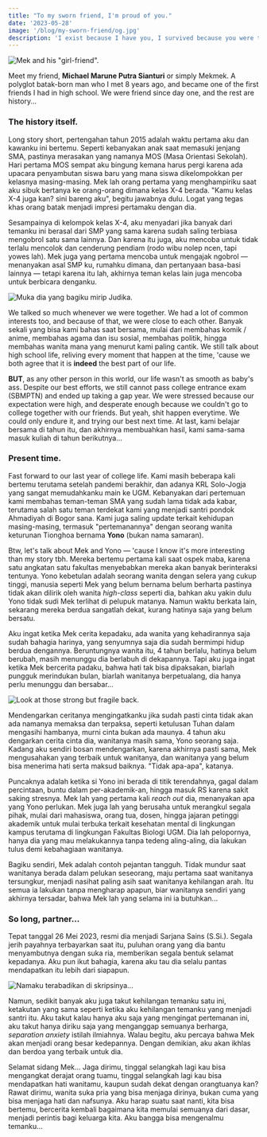 ```yaml
---
title: "To my sworn friend, I'm proud of you."
date: '2023-05-28'
image: '/blog/my-sworn-friend/og.jpg'
description: 'I exist because I have you, I survived because you were there in my path...'
---
```


<Img src="/blog/my-sworn-friend/cover.jpg" alt='Mek and his "girl-friend".' />

Meet my friend, **Michael Marune Putra Sianturi** or simply Mekmek. A polyglot batak-born man who I met 8 years ago, and became one of the first friends I had in high school. We were friend since day one, and the rest are history...

### The history itself.

Long story short, pertengahan tahun 2015 adalah waktu pertama aku dan kawanku ini bertemu. Seperti kebanyakan anak saat memasuki jenjang SMA, pastinya merasakan yang namanya MOS (Masa Orientasi Sekolah). Hari pertama MOS sempat aku bingung kemana harus pergi karena ada upacara penyambutan siswa baru yang mana siswa dikelompokkan per kelasnya masing-masing. Mek lah orang pertama yang menghampiriku saat aku sibuk bertanya ke orang-orang dimana kelas X-4 berada. "Kamu kelas X-4 juga kan? sini bareng aku", begitu jawabnya dulu. Logat yang tegas khas orang batak menjadi impresi pertamaku dengan dia.

Sesampainya di kelompok kelas X-4, aku menyadari jika banyak dari temanku ini berasal dari SMP yang sama karena sudah saling terbiasa mengobrol satu sama lainnya. Dan karena itu juga, aku mencoba untuk tidak terlalu mencolok dan cenderung pendiam (rodo wibu nolep ncen, tapi yowes lah). Mek juga yang pertama mencoba untuk mengajak ngobrol — menanyakan asal SMP ku, rumahku dimana, dan pertanyaan basa-basi lainnya — tetapi karena itu lah, akhirnya teman kelas lain juga mencoba untuk berbicara denganku.

<Img
    src="/blog/my-sworn-friend/1.jpg"
    alt="Muka dia yang bagiku mirip Judika."
/>

We talked so much whenever we were together. We had a lot of common interests too, and because of that, we were close to each other. Banyak sekali yang bisa kami bahas saat bersama, mulai dari membahas komik / anime, membahas agama dan isu sosial, membahas politik, hingga membahas wanita mana yang menurut kami paling cantik. We still talk about high school life, reliving every moment that happen at the time, 'cause we both agree that it is **indeed** the best part of our life.

**BUT**, as any other person in this world, our life wasn't as smooth as baby's ass. Despite our best efforts, we still cannot pass college entrance exam (SBMPTN) and ended up taking a gap year. We were stressed because our expectation were high, and desperate enough because we couldn't go to college together with our friends. But yeah, shit happen everytime. We could only endure it, and trying our best next time. At last, kami belajar bersama di tahun itu, dan akhirnya membuahkan hasil, kami sama-sama masuk kuliah di tahun berikutnya...

### Present time.

Fast forward to our last year of college life. Kami masih beberapa kali bertemu terutama setelah pandemi berakhir, dan adanya KRL Solo-Jogja yang sangat memudahkanku main ke UGM. Kebanyakan dari pertemuan kami membahas teman-teman SMA yang sudah lama tidak ada kabar, terutama salah satu teman terdekat kami yang menjadi santri pondok Ahmadiyah di Bogor sana. Kami juga saling update terkait kehidupan masing-masing, termasuk "pertemanannya" dengan seorang wanita keturunan Tionghoa bernama **Yono** (bukan nama samaran).

Btw, let's talk about Mek and Yono — 'cause I know it's more interesting than my story tbh. Mereka bertemu pertama kali saat ospek maba, karena satu angkatan satu fakultas menyebabkan mereka akan banyak berinteraksi tentunya. Yono kebetulan adalah seorang wanita dengan selera yang cukup tinggi, manusia seperti Mek yang belum bernama belum berharta pastinya tidak akan dilirik oleh wanita _high-class_ seperti dia, bahkan aku yakin dulu Yono tidak sudi Mek terlihat di pelupuk matanya. Namun waktu berkata lain, sekarang mereka berdua sangatlah dekat, kurang hatinya saja yang belum bersatu.

Aku ingat ketika Mek cerita kepadaku, ada wanita yang kehadirannya saja sudah bahagia harinya, yang senyumnya saja dia sudah bermimpi hidup berdua dengannya. Beruntungnya wanita itu, 4 tahun berlalu, hatinya belum berubah, masih menunggu dia berlabuh di dekapannya. Tapi aku juga ingat ketika Mek bercerita padaku, bahwa hati tak bisa dipaksakan, biarlah pungguk merindukan bulan, biarlah wanitanya berpetualang, dia hanya perlu menunggu dan bersabar...

<Img
    src="/blog/my-sworn-friend/2.jpg"
    alt="Look at those strong but fragile back."
/>

Mendengarkan ceritanya mengingatkanku jika sudah pasti cinta tidak akan ada namanya memaksa dan terpaksa, seperti ketulusan Tuhan dalam mengasihi hambanya, murni cinta bukan ada maunya. 4 tahun aku dengarkan cerita cinta dia, wanitanya masih sama, Yono seorang saja. Kadang aku sendiri bosan mendengarkan, karena akhirnya pasti sama, Mek mengusahakan yang terbaik untuk wanitanya, dan wanitanya yang belum bisa menerima hati serta maksud baiknya. "Tidak apa-apa", katanya.

Puncaknya adalah ketika si Yono ini berada di titik terendahnya, gagal dalam percintaan, buntu dalam per-akademik-an, hingga masuk RS karena sakit saking stresnya. Mek lah yang pertama kali _reach out_ dia, menanyakan apa yang Yono perlukan. Mek juga lah yang berusaha untuk merangkul segala pihak, mulai dari mahasiswa, orang tua, dosen, hingga jajaran petinggi akademik untuk mulai terbuka terkait kesehatan mental di lingkungan kampus terutama di lingkungan Fakultas Biologi UGM. Dia lah pelopornya, hanya dia yang mau melakukannya tanpa tedeng aling-aling, dia lakukan tulus demi kebahagiaan wanitanya.

Bagiku sendiri, Mek adalah contoh pejantan tangguh. Tidak mundur saat wanitanya berada dalam pelukan seseorang, maju pertama saat wanitanya tersungkur, menjadi nasihat paling asih saat wanitanya kehilangan arah. Itu semua ia lakukan tanpa mengharap apapun, biar wanitanya sendiri yang akhirnya tersadar, bahwa Mek lah yang selama ini ia butuhkan...

### So long, partner...

Tepat tanggal 26 Mei 2023, resmi dia menjadi Sarjana Sains (S.Si.). Segala jerih payahnya terbayarkan saat itu, puluhan orang yang dia bantu menyambutnya dengan suka ria, memberikan segala bentuk selamat kepadanya. Aku pun ikut bahagia, karena aku tau dia selalu pantas mendapatkan itu lebih dari siapapun.

<Img
    src="/blog/my-sworn-friend/3.jpg"
    alt="Namaku terabadikan di skripsinya..."
/>

Namun, sedikit banyak aku juga takut kehilangan temanku satu ini, ketakutan yang sama seperti ketika aku kehilangan temanku yang menjadi santri itu. Aku takut kalau hanya aku saja yang mengingat pertemanan ini, aku takut hanya diriku saja yang menganggap semuanya berharga, _separation anxiety_ istilah ilmiahnya. Walau begitu, aku percaya bahwa Mek akan menjadi orang besar kedepannya. Dengan demikian, aku akan ikhlas dan berdoa yang terbaik untuk dia.

Selamat sidang Mek... Jaga dirimu, tinggal selangkah lagi kau bisa mengangkat derajat orang tuamu, tinggal selangkah lagi kau bisa mendapatkan hati wanitamu, kaupun sudah dekat dengan orangtuanya kan? Rawat dirimu, wanita suka pria yang bisa menjaga dirinya, bukan cuma yang bisa menjaga hati dan nafsunya. Aku harap suatu saat nanti, kita bisa bertemu, bercerita kembali bagaimana kita memulai semuanya dari dasar, menjadi perintis bagi keluarga kita. Aku bangga bisa mengenalmu temanku...

<Quote
    author="Helen Keller"
    quote="I would rather walk with a friend in the dark, than alone in the light."
/>
